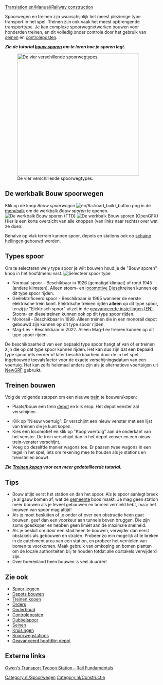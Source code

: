 [[Translation:en/Manual/Railway construction]]
{{nl/Inhoudsopgave}}

Spoorwegen en treinen zijn waarschijnlijk het meest plezierige type transport in het spel. Treinen zijn ook vaak het meest opbrengende transporttype. Je kan complexe spoorwegnetwerken bouwen voor honderden treinen, en dit volledig onder controle door het gebruik van [[nl/Manual/Seinen|seinen]] en [[nl/Manual/Controleposten|controleposten]].

'''''Zie de tutorial [[nl/Manual/Bouw sporen|bouw sporen]] om te leren hoe je sporen legt.'''''


[[File:en/4 Types of railway.png|thumb|none|400px|De vier verschillende spoorwegtypes.]]

== De werkbalk Bouw spoorwegen ==
Klik op de knop ''Bouw spoorwegen'' [[File:en/Railroad build button.png]] in de [[nl/Manual/Spelinterface#De menubalk|menubalk]] om de werkbalk ''Bouw sporen'' te openen.
[[File:en/Railroad ConstructionTTD.png|none|frame|De werkbalk ''Bouw sporen'' (TTD)]]
[[File:nl/Bouw spoorwegen.png|none|frame|De werkbalk ''Bouw sporen'' (OpenGFX)]]
Hier is een korte overzicht van alle knoppen (van links naar rechts) over wat ze doen:
{{nl/Overzicht Bouw spoorwegen werkbalk}}

Behalve op vlak terrein kunnen spoor, depots en stations ook op [[nl/Archive/Manual/Settings/Bouwen op hellingen|schuine hellingen]] gebouwd worden.

==Types spoor==
Om te selecteren wely type spoor je wilt bouwen houd je de "Bouw sporen" knop in het hoofdmenu vast.
[[File:en/Openttd-rail1.png|none|frame|Selecteer spoor type]]
* Normaal spoor - Beschikbaar in 1926 (gematigd klimaat) of rond 1945 (andere klimaten). Alleen stoom- en [https://www.wikipedia.org/wiki/Diesel locomotive Diesel]treinen kunnen op dit type spoor rijden.
* Geëlektrificeerd spoor - Beschikbaar in 1965 wanneer de eerste elektrische trein komt. Elektrische treinen rijden '''alleen''' op dit type spoor, tenzij je "Elektrisch spoor" uitzet in de [[en/Archive/Manual/Settings/Advanced Settings|geavanceerde instellingen (EN)]]. Stoom- en dieseltreinen kunnen ook op dit type spoor rijden.
* Monorail - Beschikbaar in 1999. Alleen treinen die in een monorail depot gebouwd zijn kunnen op dit type spoor rijden.
* Mag-Lev - Beschikbaar in 2022. Alleen Mag-Lev treinen kunnen op dit type spoor rijden.

De beschikbaarheid van een bepaald type spoor hangt af van of er treinen zijn die op dat type spoor kunnen rijden. Het kan dus zijn dat een bepaald type spoor iets eerder of later beschikbaarheid door de in het spel ingebouwde toevalsfactor voor de exacte verschijningsdatum van een voertuig. Het kan zelfs helemaal anders zijn als je alternatieve voertuigen uit [[nl/Manual/NewGRF|NewGRF]] gebruikt.

==Treinen bouwen==
Volg de volgende stappen om een nieuwe [[nl/Manual/Treinen|trein]] te bouwen/kopen:
*Plaats/bouw een trein [[nl/Manual/Depots|depot]] en klik erop. Het depot venster zal verschijnen.

*Klik op "Nieuw voertuig". Er verschijnt een nieuw venster met een lijst van treinen die je kunt kopen.
*Kies een locomotief en klik op "Koop voertuig" aan de onderkant van het venster. De trein verschijnt dan in het depot venser en een nieuw trein-venster verschijnt.
*Voeg op dezelfde manier wagons toe. Er passen twee wagons in een tegel in het spel, iets om rekening mee te houden als je stations en treinstellen bouwt.


'''''Zie [[nl/Manual/Treinen kopen en verkopen|Treinen kopen]] voor een meer gedetailleerde tutorial.'''''

==Tips==
* Bouw altijd eerst het station en dan het spoor. Als je spoor aanlegt breek je al gauw bomen af, wat de [[en/Manual/Local authority|gemeente]] boos maakt. Je mag geen station meer bouwen als je teveel gebouwen en bomen vernield hebt, maar het bouwen van spoor mag altijd!
* Als je moet besluiten of je onder of over een obstructie heen gaat bouwen, geef dan een voorkeur aan tunnels boven bruggen. Die zijn soms goedkoper en hebben geen limiet aan de maximale snelheid.
* Als je besluit om ''door'' een stad heen te bouwen, verwijder dan eerst obstakels als gebouwen en straten. Probeer zo min mogelijk af te breken in de catchment area van een station, en probeer het vernielen van bomen te voorkomen. Maak gebruik van omkoping en bomen planten om de locale authoriteiten blij te houden totdat alle obstakels verwijderd zijn.
* Over boerenland heen bouwen is veel duurder!

==Zie ook==
*[[nl/Manual/Bouw sporen|Spoor leggen]]
*[[nl/Manual/Depots bouwen|Depots bouwen]]
*[[nl/Manual/Treinen kopen en verkopen|Treinen kopen]]
*[[nl/Manual/Orders|Orders]]
*[[nl/Manual/Onderhoud|Onderhoud]]
*[[nl/Manual/Controleposten|Controleposten]]
*[[nl/Community/Dubbelspoor|Dubbelspoor]]
*[[nl/Manual/Seinen|Seinen]]
*[[nl/Community/Junctionary/Kruispunt|Kruisingen]]
*[[nl/Manual/Spoorwegstation|Spoorwegstations]]
*[[nl/Manual/Depots bouwen#Geavanceerde_depot_opstellingen|Geavanceerd hoofdlijn depot]]

==Externe links==
[http://www.transporttycoon.net/rail Owen's Transport Tycoon Station - Rail Fundamentals]

[[Category:nl/Spoorwegen]]
[[Category:nl/Constructie]]